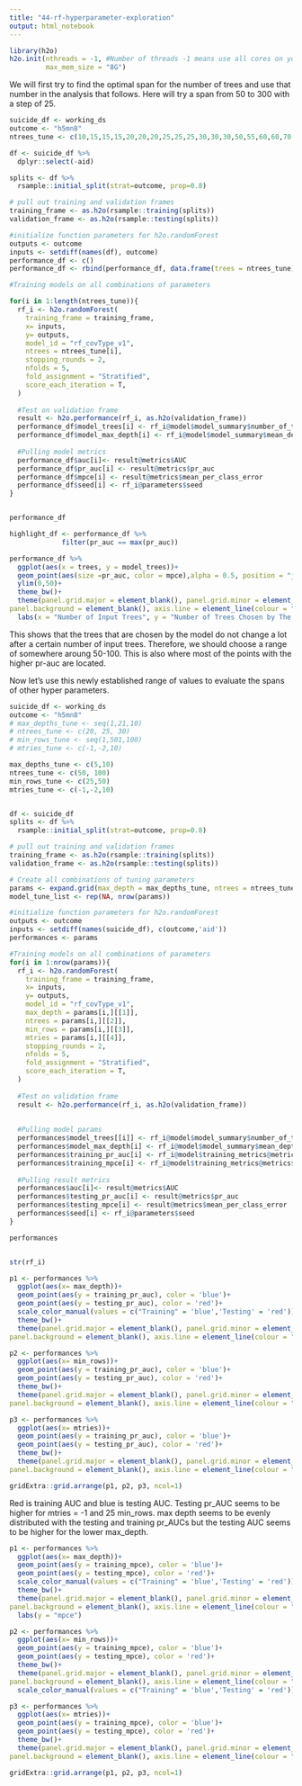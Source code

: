 ```yaml
---
title: "44-rf-hyperparameter-exploration"
output: html_notebook
---
```


```r
library(h2o)
h2o.init(nthreads = -1, #Number of threads -1 means use all cores on your machine
         max_mem_size = "8G") 
```

We will first try to find the optimal span for the number of trees and use that number in the analysis that follows.
Here will try a span from 50 to 300 with a step of 25. 
```r
suicide_df <- working_ds
outcome <- "h5mn8"
ntrees_tune <- c(10,15,15,15,20,20,20,25,25,25,30,30,30,50,55,60,60,70,80,90,100,125,150,175,200,225,250,250,275,300)

df <- suicide_df %>% 
  dplyr::select(-aid)

splits <- df %>%
  rsample::initial_split(strat=outcome, prop=0.8)

# pull out training and validation frames
training_frame <- as.h2o(rsample::training(splits))
validation_frame <- as.h2o(rsample::testing(splits))

#initialize function parameters for h2o.randomForest
outputs <- outcome
inputs <- setdiff(names(df), outcome)
performance_df <- c()
performance_df <- rbind(performance_df, data.frame(trees = ntrees_tune))

#Training models on all combinations of parameters

for(i in 1:length(ntrees_tune)){
  rf_i <- h2o.randomForest(
    training_frame = training_frame,
    x= inputs,
    y= outputs, 
    model_id = "rf_covType_v1",
    ntrees = ntrees_tune[i],
    stopping_rounds = 2,
    nfolds = 5,
    fold_assignment = "Stratified",
    score_each_iteration = T,
  )
  
  #Test on validation frame
  result <- h2o.performance(rf_i, as.h2o(validation_frame))
  performance_df$model_trees[i] <- rf_i@model$model_summary$number_of_trees
  performance_df$model_max_depth[i] <- rf_i@model$model_summary$mean_depth
  
  #Pulling model metrics
  performance_df$auc[i]<- result@metrics$AUC
  performance_df$pr_auc[i] <- result@metrics$pr_auc
  performance_df$mpce[i] <- result@metrics$mean_per_class_error
  performance_df$seed[i] <- rf_i@parameters$seed
}


performance_df
```
```r

highlight_df <- performance_df %>% 
             filter(pr_auc == max(pr_auc))

performance_df %>% 
  ggplot(aes(x = trees, y = model_trees))+
  geom_point(aes(size =pr_auc, color = mpce),alpha = 0.5, position = "jitter")+
  ylim(0,50)+
  theme_bw()+
  theme(panel.grid.major = element_blank(), panel.grid.minor = element_blank(),
panel.background = element_blank(), axis.line = element_line(colour = "black"), panel.border = element_blank())+
  labs(x = "Number of Input Trees", y = "Number of Trees Chosen by The Model")

```

This shows that the trees that are chosen by the model do not change a lot after a certain number of input trees. Therefore, we should choose a range of somewhere aroung 50-100. This is also where most of the points with the higher pr-auc are located. 


Now let's use this newly established range of values to evaluate the spans of other hyper parameters. 
```r

suicide_df <- working_ds
outcome <- "h5mn8"
# max_depths_tune <- seq(1,21,10)
# ntrees_tune <- c(20, 25, 30)
# min_rows_tune <- seq(1,501,100)
# mtries_tune <- c(-1,-2,10)

max_depths_tune <- c(5,10)
ntrees_tune <- c(50, 100)
min_rows_tune <- c(25,50)
mtries_tune <- c(-1,-2,10)


df <- suicide_df
splits <- df %>%
  rsample::initial_split(strat=outcome, prop=0.8)

# pull out training and validation frames
training_frame <- as.h2o(rsample::training(splits))
validation_frame <- as.h2o(rsample::testing(splits))

# Create all combinations of tuning parameters
params <- expand.grid(max_depth = max_depths_tune, ntrees = ntrees_tune, min_rows = min_rows_tune, mtries = mtries_tune)
model_tune_list <- rep(NA, nrow(params))

#initialize function parameters for h2o.randomForest
outputs <- outcome
inputs <- setdiff(names(suicide_df), c(outcome,'aid'))
performances <- params

#Training models on all combinations of parameters
for(i in 1:nrow(params)){
  rf_i <- h2o.randomForest(
    training_frame = training_frame,
    x= inputs,
    y= outputs, 
    model_id = "rf_covType_v1",
    max_depth = params[i,][[1]],
    ntrees = params[i,][[2]],
    min_rows = params[i,][[3]],
    mtries = params[i,][[4]],
    stopping_rounds = 2,
    nfolds = 5,
    fold_assignment = "Stratified",
    score_each_iteration = T,
  )
  
  #Test on validation frame
  result <- h2o.performance(rf_i, as.h2o(validation_frame))
  
  
  #Pulling model params
  performances$model_trees[[i]] <- rf_i@model$model_summary$number_of_trees
  performances$model_max_depth[i] <- rf_i@model$model_summary$mean_depth
  performances$training_pr_auc[i] <- rf_i@model$training_metrics@metrics$pr_auc
  performances$training_mpce[i] <- rf_i@model$training_metrics@metrics$mean_per_class_error
  
  #Pulling result metrics
  performances$auc[i]<- result@metrics$AUC
  performances$testing_pr_auc[i] <- result@metrics$pr_auc
  performances$testing_mpce[i] <- result@metrics$mean_per_class_error
  performances$seed[i] <- rf_i@parameters$seed
}

performances


str(rf_i)
```


```r
p1 <- performances %>% 
  ggplot(aes(x= max_depth))+
  geom_point(aes(y = training_pr_auc), color = 'blue')+
  geom_point(aes(y = testing_pr_auc), color = 'red')+
  scale_color_manual(values = c("Training" = 'blue','Testing' = 'red'))+
  theme_bw()+
  theme(panel.grid.major = element_blank(), panel.grid.minor = element_blank(),
panel.background = element_blank(), axis.line = element_line(colour = "black"), panel.border = element_blank())

p2 <- performances %>% 
  ggplot(aes(x= min_rows))+
  geom_point(aes(y = training_pr_auc), color = 'blue')+
  geom_point(aes(y = testing_pr_auc), color = 'red')+
  theme_bw()+
  theme(panel.grid.major = element_blank(), panel.grid.minor = element_blank(),
panel.background = element_blank(), axis.line = element_line(colour = "black"), panel.border = element_blank())

p3 <- performances %>% 
  ggplot(aes(x= mtries))+
  geom_point(aes(y = training_pr_auc), color = 'blue')+
  geom_point(aes(y = testing_pr_auc), color = 'red')+
  theme_bw()+
  theme(panel.grid.major = element_blank(), panel.grid.minor = element_blank(),
panel.background = element_blank(), axis.line = element_line(colour = "black"), panel.border = element_blank())

gridExtra::grid.arrange(p1, p2, p3, ncol=1)
```
Red is training AUC and blue is testing AUC. Testing pr_AUC seems to be higher for mtries = -1 and 25 min_rows. max depth seems to be evenly distributed with the testing and training pr_AUCs but the testing AUC seems to be higher for the lower max_depth. 

```r
p1 <- performances %>% 
  ggplot(aes(x= max_depth))+
  geom_point(aes(y = training_mpce), color = 'blue')+
  geom_point(aes(y = testing_mpce), color = 'red')+
  scale_color_manual(values = c("Training" = 'blue','Testing' = 'red'))+
  theme_bw()+
  theme(panel.grid.major = element_blank(), panel.grid.minor = element_blank(),
panel.background = element_blank(), axis.line = element_line(colour = "black"), panel.border = element_blank())+
  labs(y = "mpce")

p2 <- performances %>% 
  ggplot(aes(x= min_rows))+
  geom_point(aes(y = training_mpce), color = 'blue')+
  geom_point(aes(y = testing_mpce), color = 'red')+
  theme_bw()+
  theme(panel.grid.major = element_blank(), panel.grid.minor = element_blank(),
panel.background = element_blank(), axis.line = element_line(colour = "black"), panel.border = element_blank())+
  scale_color_manual(values = c("Training" = 'blue','Testing' = 'red'))+labs(y = "mpce")

p3 <- performances %>% 
  ggplot(aes(x= mtries))+
  geom_point(aes(y = training_mpce), color = 'blue')+
  geom_point(aes(y = testing_mpce), color = 'red')+
  theme_bw()+
  theme(panel.grid.major = element_blank(), panel.grid.minor = element_blank(),
panel.background = element_blank(), axis.line = element_line(colour = "black"), panel.border = element_blank())+labs(y = "mpce")

gridExtra::grid.arrange(p1, p2, p3, ncol=1)
```


